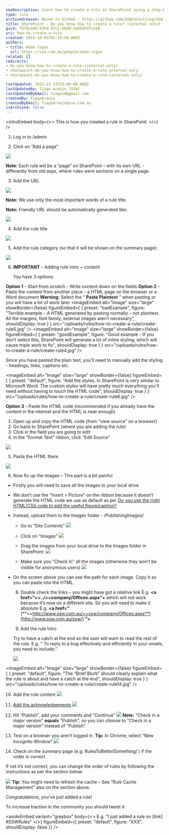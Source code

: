 ```yaml
---
seoDescription: Learn how to create a rule in SharePoint using a step-by-step guide
type: rule
archivedreason: Moved to GitHub - https://github.com/SSWConsulting/SSW.Rules.Content/wiki/How-to-Create-Rules
title: SharePoint - Do you know how to create a rule? (internal only)
guid: fb70a2dd-5d5d-47cc-bbd8-1a6d954fce20
uri: how-to-create-a-rule
created: 2014-10-05T02:18:50.000Z
authors:
- title: Adam Cogan
  url: https://ssw.com.au/people/adam-cogan
related: []
redirects:
- do-you-know-how-to-create-a-rule-(internal-only)
- sharepoint-do-you-know-how-to-create-a-rule-internal-only
- sharepoint-do-you-know-how-to-create-a-rule-(internal-only)

lastUpdated: 2023-12-13T23:00:00.000Z
lastUpdatedBy: Tiago Araújo [SSW]
lastUpdatedByEmail: tiagov8@gmail.com
createdBy: TiagoAraujo
createdByEmail: TiagoAraujo@ssw.com.au
isArchived: false
---
```


<introEmbed
  body={<>
This is how you created a rule in SharePoint.
  </>}
/>
1. Log in to /admin

2. Click on “Add a page”

  ![](/uploads/rules/how-to-create-a-rule/create-rule1.jpg)

  **Note:** Each rule will be a “page” on SharePoint – with its own URL - differently from old aspx, where rules were sections on a single page.

3. Add the URL

  ![](/uploads/rules/how-to-create-a-rule/create-rule2.jpg)

  **Note:** We use only the most important words of a rule title.

  **Note:** Friendly URL should be automatically generated like:

  ![](/uploads/rules/how-to-create-a-rule/auto-generate-friendlyurl.jpg)

4. Add the rule title

  ![](/uploads/rules/how-to-create-a-rule/create-rule3.jpg)

5. Add the rule category (so that it will be shown on the summary page):

  ![](/uploads/rules/how-to-create-a-rule/add-rule-category.jpg)

6. **IMPORTANT** – Adding rule intro + content

   You have 3 options:

**Option 1** – Start from scratch - Write content down on the fields
**Option 2** - Paste the content from another place - a HTML page on the browser or a Word document
  **Warning:** Select the “ **Paste Plaintext** ” when pasting or you will have a lot of work later
<imageEmbed
  alt="Image"
  size="large"
  showBorder={false}
  figureEmbed={ {
    preset: "badExample",
    figure: "Terrible example - A HTML generated by pasting normally – not plaintext. All the margins, font family, external images aren’t necessary",
    shouldDisplay: true
  } }
  src="/uploads/rules/how-to-create-a-rule/create-rule5.jpg"
/>
<imageEmbed
  alt="Image"
  size="large"
  showBorder={false}
  figureEmbed={ {
    preset: "goodExample",
    figure: "Good example - If you don’t select this, SharePoint will generate a lot of inline styling, which will cause triple work to fix",
    shouldDisplay: true
  } }
  src="/uploads/rules/how-to-create-a-rule/create-rule4.jpg"
/>

  Since you have pasted the plain text, you’ll need to manually add the styling - headings, links, captions etc.

  
<imageEmbed
  alt="Image"
  size="large"
  showBorder={false}
  figureEmbed={ {
    preset: "default",
    figure: "Add the styles. In SharePoint is very similar to Microsoft Word. The custom styles will have pretty much everything you'll need without having to touch the HTML code",
    shouldDisplay: true
  } }
  src="/uploads/rules/how-to-create-a-rule/create-rule6.jpg"
/>

**Option 3** - Paste the HTML code (recommended if you already have the content in the internet and the HTML is neat enough)

  1. Open up and copy the HTML code (from “view source” on a browser)
  2. Go back to SharePoint (where you are adding the rule)
  3. Click in the field you are going to edit
  4. In the “Format Text” ribbon, click “Edit Source”

  ![](/uploads/rules/how-to-create-a-rule/create-rule7.jpg)

  5. Paste the HTML there

  ![](/uploads/rules/how-to-create-a-rule/create-rule8.jpg)

  6. Now fix up the images – This part is a bit painful

* Firstly you will need to save all the images to your local drive
* We don’t use the "Insert &gt; Picture" on the ribbon because it doesn’t generate the HTML code we use as default as per [Do you use the right HTML/CSS code to add the useful figure/caption?](/use-the-right-html-figure-caption)
* Instead, upload them to the Images folder - /PublishingImages/
  * Go to “Site Contents”
  ![](/uploads/rules/how-to-create-a-rule/create-rule9.jpg)

  * Click on “Images”
  ![](/uploads/rules/how-to-create-a-rule/create-rule10.jpg)

  * Drag the images from your local drive to the Images folder in SharePoint:
  ![](/uploads/rules/how-to-create-a-rule/create-rule11.jpg)

  * Make sure you “Check In” all the images (otherwise they won’t be visible for anonymous users)
  ![](/uploads/rules/how-to-create-a-rule/create-rule12.jpg)

* On the screen above you can see the path for each image. Copy it so you can paste into the HTML.

  8. Double check the links – you might have got a relative link E.g.  **&lt;a href=”==../==company/Offices.aspx”&gt;** which will not work because it’s now on a different site.
  So you will need to make it absolute E.g.  **&lt;a href=”** [**==http://www.ssw.com.au/==ssw/company/Offices.aspx**](http://www.ssw.com.au/ssw/) **”&gt;**

  9. Add the rule intro

  Try to have a catch at the end so the user will want to read the rest of the rule. E.g. “ To reply to a bug effectively and efficiently in your emails, you need to include:”

  ![](/uploads/rules/how-to-create-a-rule/create-rule13.jpg)

  
<imageEmbed
  alt="Image"
  size="large"
  showBorder={false}
  figureEmbed={ {
    preset: "default",
    figure: "The “Brief Blurb” should clearly explain what the rule is about and have a catch at the end",
    shouldDisplay: true
  } }
  src="/uploads/rules/how-to-create-a-rule/create-rule14.jpg"
/>

  10. Add the rule content
  ![](/uploads/rules/how-to-create-a-rule/create-rule15.jpg)

  11. [Add the acknowledgements](/do-you-add-acknowledgements-to-every-rule)
  ![](/uploads/rules/how-to-create-a-rule/create-rule16.jpg)

  12. Hit “Publish”, add your comments and “Continue”
  ![](/uploads/rules/how-to-create-a-rule/create-rule17.jpg)
      **Note:** "Check in a major version"  **equals** "Publish", so you can choose to "Check in a major version" instead of "Publish".

  13. Test on a browser you aren’t logged in.
    **Tip:** In Chrome, select “New Incognito Window”
  ![](/uploads/rules/how-to-create-a-rule/create-rule18.jpg)

  14. Check on the summary page (e.g. RulesToBetterSomething/ ) if the order is correct

  If not it’s not correct, you can change the order of rules by following the instructions as per the section below:

  ![](/uploads/rules/how-to-create-a-rule/create-rule19.jpg)
  **Tip:** You might need to refresh the cache – See “Rule Cache Management” also on the section above.

Congratulations, you’ve just added a rule!

To increase traction in the community you should tweet it:

<asideEmbed
  variant="greybox"
  body={<>
    E.g. “I just added a rule on \[link\] #SSWRules”
  </>}
  figureEmbed={{
    preset: "default",
    figure: "XXX",
    shouldDisplay: false
  }}
/>
